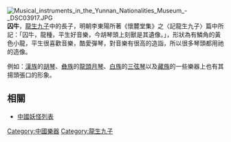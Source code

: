 {{unreferenced|time=2011-01-23T11:25:21+00:00}}
[[File:Musical_instruments_in_the_Yunnan_Nationalities_Museum_-_DSC03917.JPG|thumb]]
'''囚牛'''，[[龍生九子|龍生九子]]中的長子，明朝李東陽所著《懷麓堂集》之〈記龍生九子〉篇中所記：「囚牛，龍種，平生好音樂，今胡琴頭上刻獸是其遺像。」，形狀為有鱗角的黃色小龍，平生很喜歡音樂，酷愛彈琴，對音樂有很高的造詣，所以很多琴頭都用祂的造像。

例如：[[漢族|漢族]]的[[胡琴|胡琴]]、[[彝族|彝族]]的[[龍頭月琴|龍頭月琴]]、[[白族|白族]]的[[三弦琴|三弦琴]]以及[[藏族|藏族]]的一些樂器上也有其揚頭張口的形象。

== 相關 ==
*[[中國妖怪列表|中國妖怪列表]]

{{Myth-stub}}
{{龙生九子}}
{{中国民族乐器}}

[[Category:中國樂器|Category:中國樂器]]
[[Category:龍生九子|Category:龍生九子]]